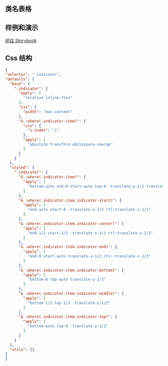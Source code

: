 
## 类名表格

<CssTable name="indicator" />

## 样例和演示

[前往 Storybook](https://story.ui.icebreaker.top/?path=/docs/layout-indicator--docs)

## Css 结构

```json
{
"selector": ".indicator",
"defaults": {
  "base": {
    ".indicator": {
      "apply": [
        "relative inline-flex"
      ],
      "css": {
        "width": "max-content"
      },
      "& :where(.indicator-item)": {
        "css": {
          "z-index": "1"
        },
        "apply": [
          "absolute transform whitespace-nowrap"
        ]
      }
    }
  },
  "styled": {
    ".indicator": {
      "& :where(.indicator-item)": {
        "apply": [
          "bottom-auto end-0 start-auto top-0 -translate-y-1/2 translate-x-1/2 rtl:-translate-x-1/2"
        ]
      },
      "& :where(.indicator-item.indicator-start)": {
        "apply": [
          "end-auto start-0 -translate-x-1/2 rtl:translate-x-1/2"
        ]
      },
      "& :where(.indicator-item.indicator-center)": {
        "apply": [
          "end-1/2 start-1/2 -translate-x-1/2 rtl:translate-x-1/2"
        ]
      },
      "& :where(.indicator-item.indicator-end)": {
        "apply": [
          "end-0 start-auto translate-x-1/2 rtl:-translate-x-1/2"
        ]
      },
      "& :where(.indicator-item.indicator-bottom)": {
        "apply": [
          "bottom-0 top-auto translate-y-1/2"
        ]
      },
      "& :where(.indicator-item.indicator-middle)": {
        "apply": [
          "bottom-1/2 top-1/2 -translate-y-1/2"
        ]
      },
      "& :where(.indicator-item.indicator-top)": {
        "apply": [
          "bottom-auto top-0 -translate-y-1/2"
        ]
      }
    }
  },
  "utils": {}
}
}
```